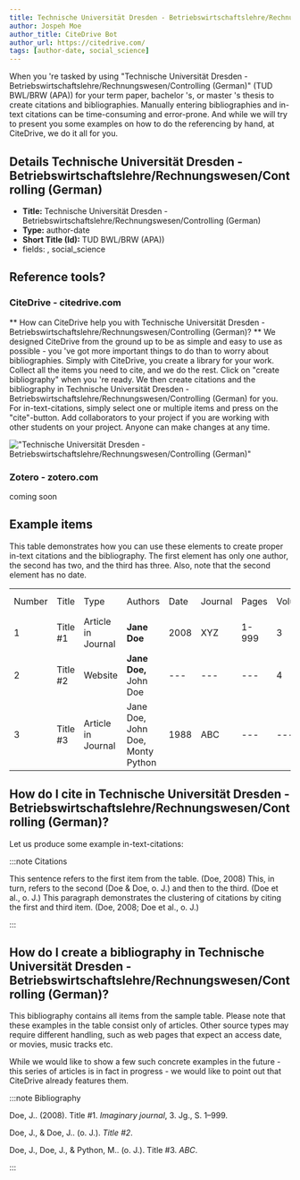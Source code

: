 ```yaml
---
title: Technische Universität Dresden - Betriebswirtschaftslehre/Rechnungswesen/Controlling (German)
author: Jospeh Moe
author_title: CiteDrive Bot
author_url: https://citedrive.com/
tags: [author-date, social_science]
---
```


When you 're tasked by using "Technische Universität Dresden - Betriebswirtschaftslehre/Rechnungswesen/Controlling (German)" (TUD BWL/BRW (APA)) for your term paper, bachelor 's, or master 's thesis to create citations and bibliographies.
Manually entering bibliographies and in-text citations can be time-consuming and error-prone. And while we will try to present you some examples on how to do the referencing by hand, at CiteDrive, we do it all for you.

## Details  Technische Universität Dresden - Betriebswirtschaftslehre/Rechnungswesen/Controlling (German)
* **Title:** Technische Universität Dresden - Betriebswirtschaftslehre/Rechnungswesen/Controlling (German)
* **Type:** author-date
* **Short Title (Id):** TUD BWL/BRW (APA))
* fields: , social_science

## Reference tools?
### CiteDrive - citedrive.com
** How can CiteDrive help you with Technische Universität Dresden - Betriebswirtschaftslehre/Rechnungswesen/Controlling (German)? **
We designed CiteDrive from the ground up to be as simple and easy to use as possible - you 've got more important things to do than to worry about bibliographies. Simply with CiteDrive, you create a library for your work. Collect all the items you need to cite, and we do the rest. Click on "create bibliography" when you 're ready. We then create citations and the bibliography in Technische Universität Dresden - Betriebswirtschaftslehre/Rechnungswesen/Controlling (German) for you. For in-text-citations, simply select one or multiple items and press on the "cite"-button. Add collaborators to your project if you are working with other students on your project. Anyone can make changes at any time.


!["Technische Universität Dresden - Betriebswirtschaftslehre/Rechnungswesen/Controlling (German)"](images/technische-universitat-dresden--betriebswirtschaftslehrerechnungswesencontrolling-german.svg "Choose Technische Universität Dresden - Betriebswirtschaftslehre/Rechnungswesen/Controlling (German) in the CiteDrive App")

### Zotero - zotero.com

coming soon

## Example items

This table demonstrates how you can use these elements to create proper in-text citations and the bibliography. The first element has only one author, the second has two, and the third has three. Also, note that the second element has no date.


<table>
  <tr>
   <td>Number
   </td>
   <td>Title
   </td>
   <td>Type
   </td>
   <td>Authors
   </td>
   <td>Date
   </td>
   <td>Journal
   </td>
   <td>Pages
   </td>
   <td>Volume
   </td>
   <td>Issue
   </td>
   <td>Access Date
   </td>
  </tr>
  <tr>
   <td>1
   </td>
   <td>Title #1
   </td>
   <td>Article in Journal
   </td>
   <td><strong>Jane Doe</strong>
   </td>
   <td>2008
   </td>
   <td>XYZ
   </td>
   <td>1-999
   </td>
   <td>3
   </td>
   <td>2
   </td>
   <td>--
   </td>
  </tr>
  <tr>
   <td>
2
   </td>
   <td>Title #2
   </td>
   <td>Website
   </td>
   <td><strong>Jane Doe, </strong>John Doe
   </td>
   <td>---
   </td>
   <td>---
   </td>
   <td>---
   </td>
   <td>4
   </td>
   <td>---
   </td>
   <td>2020-05-01
   </td>
  </tr>
  <tr>
   <td>3
   </td>
   <td>Title #3
   </td>
   <td>Article in Journal
   </td>
   <td>Jane Doe, John Doe, Monty Python
   </td>
   <td>1988
   </td>
   <td>ABC
   </td>
   <td>---
   </td>
   <td>---
   </td>
   <td>16
   </td>
   <td>---
   </td>
  </tr>
</table>



## How do I cite in  Technische Universität Dresden - Betriebswirtschaftslehre/Rechnungswesen/Controlling (German)?

Let us produce some example in-text-citations:

:::note Citations


This sentence refers to the first item from the table. (Doe, 2008) This, in turn, refers to the second (Doe &amp; Doe, o. J.)
and then to the third.  (Doe et al., o. J.)
This paragraph demonstrates the clustering of citations by citing the first and third item. (Doe, 2008; Doe et al., o. J.)

:::

## How do I create a bibliography in Technische Universität Dresden - Betriebswirtschaftslehre/Rechnungswesen/Controlling (German)?

This bibliography contains all items from the sample table. Please note that these examples in the table consist only of articles. Other source types may require different handling, such as web pages that expect an access date, or movies, music tracks etc.

While we would like to show a few such concrete examples in the future - this series of articles is in fact in progress - we would like to point out that CiteDrive already features them.

:::note Bibliography

Doe, J.. (2008). Title #1. <i>Imaginary journal</i>, 3. Jg., S. 1–999.

Doe, J., &amp; Doe, J.. (o. J.). <i>Title #2</i>.

Doe, J., Doe, J., &amp; Python, M.. (o. J.). Title #3. <i>ABC</i>.



:::


        